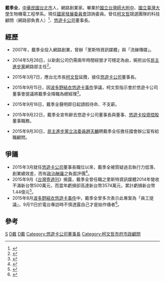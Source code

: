 {{Infobox_Person
| name = 戴季全
|occupation= [[中華民國國家發展委員會|中華民國國家發展委員會]]諮詢委員<br>[[行政院數位國家創新經濟推動小組|行政院數位國家創新經濟推動小組]]民間諮詢委員會委員
| period =
| birth_name=
| other_names =
| Sex = 男
|birth_date= {{birth year and age|1978}}
|birth_place= {{ROC-TWN}}[[台北市|台北市]]
|death_date=
|death_place=
| nationality ={{ROC-TW}}
| party = {{Nonp}}
| residence =
| religion =
| spouse =已婚，育有2子女
|education=
* [[國立台灣師大附中816班1996年畢業|國立台灣師大附中816班1996年畢業]]
* [[國立臺灣大學|國立臺灣大學]]生物機電工程學系[[學士|學士]]
| past =
*[[流線傳媒|流線傳媒]]股份有限公司（TechOrange、BuzzOrange、VidaOrange）創辦人暨負責人
*[[里斯特資訊媒體|里斯特資訊媒體]]股份有限公司創辦人
*台北市市長候選人[[柯文哲|柯文哲]]競選辦公室網路科技部主任<br><span style="color: blue;">（2014年）</span>
*[[臺北市政府|臺北市政府]][[柯文哲市府|柯文哲市府]]市政顧問網路組<br><span style="color: blue;">（2014年12月25日－）</span>
*[[悠遊卡公司|悠遊卡股份有限公司]]董事長<br><span style="color: blue;">（2015年3月17日－2015年9月22日）</span>
* [[立法委員|立法委員]][[趙天麟|趙天麟]]國會辦公室有給職顧問<br><span style="color: blue;">（2015年9月30日－）</span>
* [[中華民國國家發展委員會|國家發展委員會]]諮詢委員
| work =
| award =
}}

'''戴季全'''{{BD|1978年|||}}，[[中華民國|中華民國]][[台北市|台北市]]人，網路創業家。畢業於[[國立台灣師大附中|國立台灣師大附中]]、[[國立臺灣大學|國立臺灣大學]]生物機電工程學系。現任[[中華民國國家發展委員會|國家發展委員會]]諮詢委員。曾任[[柯文哲|柯文哲]]競選團隊的科技顧問（網路部負責人）<ref>{{Cite web |url=http://www.wealth.com.tw/article_in.aspx?nid=4475 |title=從戴季全專訪探索柯文哲的領導密碼 |access-date=2015-12-17 |archive-date=2016-03-05 |archive-url=https://web.archive.org/web/20160305075337/http://www.wealth.com.tw/article_in.aspx?nid=4475 |dead-url=no }}</ref>、[[悠遊卡公司|悠遊卡公司]]董事長。

==經歷==
*2007年，戴季全投入網路創業，曾辦「里斯特資訊媒體」與「流線傳媒」。

*2014年5月28日，以新創公司仍需兩年時間經營才可穩定為由，婉拒出任[[民主進步黨|民主進步黨]]網路部主任<ref>{{cite news|publisher=[[中時電子報|中時電子報]]|url=http://www.chinatimes.com/realtimenews/20140529004757-260407|title=民進黨內定網路部主任戴季全婉拒|date=2014-05-29|accessdate=2015-09-23|archive-date=2019-12-01|archive-url=https://web.archive.org/web/20191201154556/https://www.chinatimes.com/realtimenews/20140529004757-260407|dead-url=no}}</ref>。

*2015年3月7日，應台北市長[[柯文哲|柯文哲]]延攬，接任[[悠遊卡公司|悠遊卡公司]]董事長。

*2015年9月15日，因[[波多野結衣悠遊卡事件|波多野結衣悠遊卡事件]]爭議，柯文哲指示會於悠遊卡公司董事會提議將戴季全降職為總經理<ref>{{Cite web |url=https://www.youtube.com/watch?v=Y6cq_IUxiVg |title=降任總經理-udn tv-YouTube |access-date=2015-09-22 |archive-date=2020-05-04 |archive-url=https://web.archive.org/web/20200504132800/https://www.youtube.com/watch?v=Y6cq_IUxiVg&gl=US&hl=en |dead-url=no }}</ref>。

*2015年9月18日，戴季全聲明即日起請假待命、不支薪。

*2015年9月22日，戴季全宣布辭去悠遊卡公司董事長與董事、[[悠遊卡投資控股|悠遊卡投資控股]]董事職務。

*2015年9月30日，[[民主進步黨|民主進步黨]][[立法委員|立法委員]][[趙天麟_(臺灣)|趙天麟]]聘戴季全任擔任國會辦公室有給職顧問。

==爭議==
*2015年3月就任[[悠遊卡公司|悠遊卡公司]]董事長職位以來，戴季全被質疑過去執行力低落、創業績效差，而有[[政治酬庸|政治酬庸]]之負面評價<ref>{{cite news|publisher=[[天下雜誌|天下雜誌]]|url=http://www.businessweekly.com.tw/KWebArticle.aspx?id=57740|title=37歲悠遊卡董座，柯P最爭議人馬|date=2015-03-25|accessdate=2015-09-23|archive-date=2016-03-04|archive-url=https://web.archive.org/web/20160304201710/http://www.businessweekly.com.tw/KWebArticle.aspx?id=57740|dead-url=no}}</ref>。
*2015年9月《[[台灣壹週刊|台灣壹週刊]]》揭露，戴季全曾任職之里斯特資訊媒體2014年營收不滿新台幣500萬元，而當年虧損卻高達新台幣3574萬元，累計虧損新台幣1.44億元<ref>{{cite news|publisher=[[台灣壹週刊|台灣壹週刊]]|url=http://www.nextmag.com.tw/breaking-news/business/20150911/25896049|title=【獨家】打臉戴季全 揭里斯特大虧財報|date=2015-09-11|accessdate=2015-09-23|archive-date=2016-09-20|archive-url=https://web.archive.org/web/20160920110348/http://www.nextmag.com.tw/breaking-news/business/20150911/25896049|dead-url=no}}</ref>。
*2015年8月[[波多野結衣悠遊卡事件|波多野結衣悠遊卡事件]]中，戴季全曾多次表示此專案為「員工提議」，9月11日於電台專訪時不慎透露自己才是始作俑者<ref>{{cite news|publisher=[[聯合報|聯合報]]|url=http://udn.com/news/story/6655/1182198|title=「波卡」誰的點子？戴季全改口認了|date=2015-09-11|accessdate=2015-09-23|archive-date=2019-12-03|archive-url=https://web.archive.org/web/20191203201942/https://udn.com/news/story/6655/1182198|dead-url=no}}</ref>。

==參考==
{{reflist}}

[[Category:戴姓|S]]
[[Category:國立臺灣大學電機資訊學院校友|D戴]]
[[Category:臺北市立成功高級中學校友|D戴]]
[[Category:悠遊卡公司董事長|Category:悠遊卡公司董事長]]
[[Category:柯文哲市府市政顧問|Category:柯文哲市府市政顧問]]